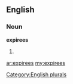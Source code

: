 ==English==

===Noun===
'''expirees'''

# {{plural of|[[expiree]]}}

[[Category:English plurals]]

[[ar:expirees]]
[[my:expirees]]